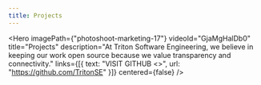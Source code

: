 ```yaml
---
title: Projects
---
```



<!-- TODO change to ProjectsLayout once that is created -->


<Hero
  imagePath={"photoshoot-marketing-17"}
  videoId="GjaMgHalDb0"
  title="Projects"
  description="At Triton Software Engineering, we believe in keeping our work open source because we value transparency and connectivity."
  links={[{ text: "VISIT GITHUB <>", url: "https://github.com/TritonSE" }]}
  centered={false}
/>

<AllProjects />

